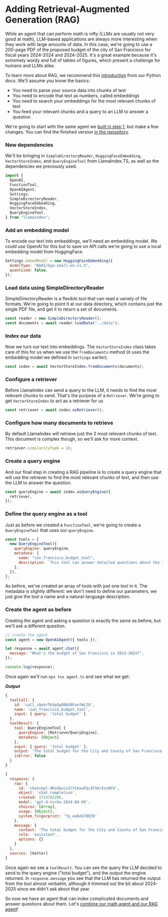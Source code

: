 # Adding Retrieval-Augmented Generation (RAG)

While an agent that can perform math is nifty (LLMs are usually not very good at math), LLM-based applications are always more interesting when they work with large amounts of data. In this case, we're going to use a 200-page PDF of the proposed budget of the city of San Francisco for fiscal years 2024-2024 and 2024-2025. It's a great example because it's extremely wordy and full of tables of figures, which present a challenge for humans and LLMs alike.

To learn more about RAG, we recommend this [introduction](https://docs.llamaindex.ai/en/stable/getting_started/concepts/) from our Python docs. We'll assume you know the basics:

- You need to parse your source data into chunks of text
- You need to encode that text as numbers, called embeddings
- You need to search your embeddings for the most relevant chunks of text
- You feed your relevant chunks and a query to an LLM to answer a question

We're going to start with the same agent we [built in step 1](https://github.com/run-llama/ts-agents/blob/main/1_agent/agent.ts), but make a few changes. You can find the finished version [in the repository](https://github.com/run-llama/ts-agents/blob/main/2_agentic_rag/agent.ts).

### New dependencies

We'll be bringing in `SimpleDirectoryReader`, `HuggingFaceEmbedding`, `VectorStoreIndex`, and `QueryEngineTool` from LlamaIndex.TS, as well as the dependencies we previously used.

```javascript
import {
  OpenAI,
  FunctionTool,
  OpenAIAgent,
  Settings,
  SimpleDirectoryReader,
  HuggingFaceEmbedding,
  VectorStoreIndex,
  QueryEngineTool,
} from "llamaindex";
```

### Add an embedding model

To encode our text into embeddings, we'll need an embedding model. We could use OpenAI for this but to save on API calls we're going to use a local embedding model from HuggingFace.

```javascript
Settings.embedModel = new HuggingFaceEmbedding({
  modelType: "BAAI/bge-small-en-v1.5",
  quantized: false,
});
```

### Load data using SimpleDirectoryReader

SimpleDirectoryReader is a flexible tool that can read a variety of file formats. We're going to point it at our data directory, which contains just the single PDF file, and get it to return a set of documents.

```javascript
const reader = new SimpleDirectoryReader();
const documents = await reader.loadData("../data");
```

### Index our data

Now we turn our text into embeddings. The `VectorStoreIndex` class takes care of this for us when we use the `fromDocuments` method (it uses the embedding model we defined in `Settings` earlier).

```javascript
const index = await VectorStoreIndex.fromDocuments(documents);
```

### Configure a retriever

Before LlamaIndex can send a query to the LLM, it needs to find the most relevant chunks to send. That's the purpose of a `Retriever`. We're going to get `VectorStoreIndex` to act as a retriever for us

```javascript
const retriever = await index.asRetriever();
```

### Configure how many documents to retrieve

By default LlamaIndex will retrieve just the 2 most relevant chunks of text. This document is complex though, so we'll ask for more context.

```javascript
retriever.similarityTopK = 10;
```

### Create a query engine

And our final step in creating a RAG pipeline is to create a query engine that will use the retriever to find the most relevant chunks of text, and then use the LLM to answer the question.

```javascript
const queryEngine = await index.asQueryEngine({
  retriever,
});
```

### Define the query engine as a tool

Just as before we created a `FunctionTool`, we're going to create a `QueryEngineTool` that uses our `queryEngine`.

```javascript
const tools = [
  new QueryEngineTool({
    queryEngine: queryEngine,
    metadata: {
      name: "san_francisco_budget_tool",
      description: `This tool can answer detailed questions about the individual components of the budget of San Francisco in 2023-2024.`,
    },
  }),
];
```

As before, we've created an array of tools with just one tool in it. The metadata is slightly different: we don't need to define our parameters, we just give the tool a name and a natural-language description.

### Create the agent as before

Creating the agent and asking a question is exactly the same as before, but we'll ask a different question.

```javascript
// create the agent
const agent = new OpenAIAgent({ tools });

let response = await agent.chat({
  message: "What's the budget of San Francisco in 2023-2024?",
});

console.log(response);
```

Once again we'll run `npx tsx agent.ts` and see what we get:

**_Output_**

```javascript
{
  toolCall: {
    id: 'call_iNo6rTK4pOpOBbO8FanfWLI9',
    name: 'san_francisco_budget_tool',
    input: { query: 'total budget' }
  },
  toolResult: {
    tool: QueryEngineTool {
      queryEngine: [RetrieverQueryEngine],
      metadata: [Object]
    },
    input: { query: 'total budget' },
    output: 'The total budget for the City and County of San Francisco for Fiscal Year (FY) 2023-24 is $14.6 billion, which represents a $611.8 million, or 4.4 percent, increase over the FY 2022-23 budget. For FY 2024-25, the total budget is also projected to be $14.6 billion, reflecting a $40.5 million, or 0.3 percent, decrease from the FY 2023-24 proposed budget. This budget includes various expenditures across different departments and services, with significant allocations to public works, transportation, commerce, public protection, and health services.',
    isError: false
  }
}
```

```javascript
{
  response: {
    raw: {
      id: 'chatcmpl-9KxUkwizVCYCmxwFQcZFSHrInzNFU',
      object: 'chat.completion',
      created: 1714782286,
      model: 'gpt-4-turbo-2024-04-09',
      choices: [Array],
      usage: [Object],
      system_fingerprint: 'fp_ea6eb70039'
    },
    message: {
      content: "The total budget for the City and County of San Francisco for the fiscal year 2023-2024 is $14.6 billion. This represents a $611.8 million, or 4.4 percent, increase over the previous fiscal year's budget. The budget covers various expenditures across different departments and services, including significant allocations to public works, transportation, commerce, public protection, and health services.",
      role: 'assistant',
      options: {}
    }
  },
  sources: [Getter]
}
```

Once again we see a `toolResult`. You can see the query the LLM decided to send to the query engine ("total budget"), and the output the engine returned. In `response.message` you see that the LLM has returned the output from the tool almost verbatim, although it trimmed out the bit about 2024-2025 since we didn't ask about that year.

So now we have an agent that can index complicated documents and answer questions about them. Let's [combine our math agent and our RAG agent](rag_and_tools)!
